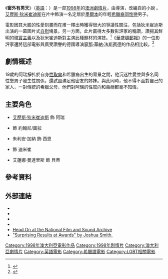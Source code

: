 {{noteTA
|G1=Show
|1=zh-tw:安娜·庫金諾斯; zh-hk:安娜·歌堅奴絲; zh-cn:
|2=zh-tw:艾歷斯·狄米崔迪斯; zh-hk:阿歷斯·迪米杜里阿斯; zh-cn:阿利克斯·迪米崔德斯;
|3=zh-tw:狄米崔迪斯; zh-hk:迪米杜里阿斯; zh-cn:迪米崔德斯;
|4=zh-tw:保羅·凱普賽斯; zh-hk:保羅·甲西斯; zh-cn:
}}

{{Infobox film
| name    = 窗外有男天
| original_name  = {{lang|en|''Head On''}}
| image   = Head On 1998 (Spanish film poster).jpg
| caption = 電影海報
| screenplay = 安娜·庫金諾斯
| based on = 
| starring = [[艾歷斯·狄米崔迪斯|艾歷斯·狄米崔迪斯]]<br>{{tsl|en|Paul Capsis|保羅·凱普賽斯}}<br>朱利安·加納
| director = {{tsl|en|Ana Kokkinos|安娜·庫金諾斯}}
| producer = {{tsl|en|Jane Scott (film producer)|珍·史考特}}
| editing  = {{tsl|en|Jill Bilcock|吉兒·比爾庫克}}
| distributor = Strand Releasing
| released = {{Film date|1998|08|13|澳洲|df=y}}
| runtime  = 104分鐘
| country = {{AUS}}
| language = [[英語|英語]]、[[希臘語|希臘語]]
| budget   = 
| tw_name       = 窗外有男天
| hk_name       = 窗外有男天
}}
{{Portal box|電影|澳大利亞}}

《'''窗外有男天'''》（[[英語|英語]]：{{lang|en|''Head On''}}）是一部[[1998年電影|1998年]]的[[澳洲電影|澳洲]][[劇情片|劇情片]]，由{{tsl|en|Ana Kokkinos|安娜·庫金諾斯}}導演，改編自{{tsl|en|Christos Tsiolkas|克里士鐸·濟奧卡斯}}的小說 {{tsl|en|Loaded (novel)|''Loaded''}}。[[艾歷斯·狄米崔迪斯|艾歷斯·狄米崔迪斯]]在片中飾演一名定居於[[墨爾本|墨爾本]]的年輕[[希臘人|希臘裔]][[同性戀|同性戀]]男子。

電影因其大膽的性愛刻畫而在甫一釋出時獲得很大的爭議性關注，包括狄米崔迪斯出演的一幕圖片式[[自慰|自慰]]塲景。另一方面，此片贏得大多數影評家的稱讚，讚揚其鮮明的[[現實主義|現實主義]]以及狄米崔迪斯對主演此種題材的演技。<ref>{{cite web|title=Head On - Rotten Tomatoes|work=[[Rotten_Tomatoes|Rotten Tomatoes]]|url=http://www.rottentomatoes.com/m/head_on/|accessdate=18 June 2014}}</ref>《[[華盛頓郵報|華盛頓郵報]]》的一位影評家還將這部電影與廣受讚譽的德國導演[[寧那·華納·法斯賓德|寧那·華納·法斯賓德]]的作品相比較。<ref>{{cite web|title=A 'Head-On' Collision with Love|date=25 February 2005|work=[[The_Washington_Post|The Washington Post]]|url=http://www.washingtonpost.com/wp-dyn/articles/A50171-2005Feb24.html|first=Desson|last=Thomson|accessdate=18 June 2014}}</ref>

== 劇情概述 ==
19歲的阿瑞掙扎於自身[[性取向|性取向]]和希臘裔出生的背景之間，他沉迷性愛並與多名同性戀男子發生性關係，還試圖滿足他密友的姊妹。與此同時，他不得不面對自己的家人，一對傳統的希臘父母，他們對阿瑞的性取向和毒癮都毫不知情。

== 主要角色 ==
* [[艾歷斯·狄米崔迪斯|艾歷斯·狄米崔迪斯]] 飾 阿瑞
* {{tsl|en|Paul Capsis|保羅·凱普賽斯}} 飾 約翰尼/圖拉  
* 朱利安·加納 飾 西恩
* {{tsl|en|Tony Nikolakopoulos|托尼·尼克拉柯保羅斯}} 飾 迪米崔
* 艾蓮娜·曼達里斯 飾 貝蒂

== 參考資料 ==
{{Reflist}}

== 外部連結 ==
*{{IMDb title|0138487|窗外有男天}}
*{{Amg movie|162692|窗外有男天}}
*{{mojo title|headon|窗外有男天}}
*{{rotten-tomatoes|head_on|窗外有男天}}
*[http://colsearch.nfsa.afc.gov.au/nfsa/search/display/display.w3p;adv=yes;group=;groupequals=;holdingType=;page=0;parentid=;query=Number%3A403814;querytype=;rec=0;resCount=10 Head On at the National Film and Sound Archive] {{Webarchive|url=https://archive.today/20120708140107/http://colsearch.nfsa.afc.gov.au/nfsa/search/display/display.w3p;adv=yes;group=;groupequals=;holdingType=;page=0;parentid=;query=Number:403814;querytype=;rec=0;resCount=10 |date=2012-07-08 }}
*[http://www.ozcinema.com/articles/1998/december/afi.html "Surprising Results at Awards" by Joshua Smith.] {{Wayback|url=http://www.ozcinema.com/articles/1998/december/afi.html |date=20110715031617 }}

{{DEFAULTSORT:Head On}}
[[Category:1998年澳大利亞電影作品|Category:1998年澳大利亞電影作品]]
[[Category:1998年剧情片|Category:1998年剧情片]]
[[Category:澳大利亞劇情片|Category:澳大利亞劇情片]]
[[Category:英語電影|Category:英語電影]]
[[Category:希臘語電影|Category:希臘語電影]]
[[Category:LGBT相關電影|Category:LGBT相關電影]]
